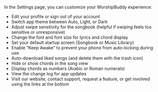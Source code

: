 In the Settings page, you can customize your WorshipBuddy experience:
- Edit your profile or sign out of your account
- Switch app theme between Auto, Light, or Dark
- Adjust swipe sensitivity for the songbook (helpful if swiping feels too sensitive or unresponsive)
- Change the font and font size for lyrics and chord display
- Set your default startup screen (Songbook or Music Library)
- Enable “Keep Awake” to prevent your phone from auto-locking during use
- Auto-download liked songs (and delete them with the trash icon)
- Hide or show chords in the song view
- Display chords as numbers (Arabic or Roman numerals)
- View the change log for app updates
- Visit our website, contact support, request a feature, or get involved using the links at the bottom